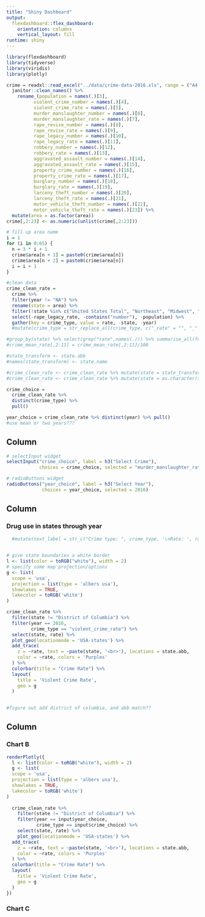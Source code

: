 ```yaml
---
title: "Shiny Dashboard"
output: 
  flexdashboard::flex_dashboard:
    orientation: columns
    vertical_layout: fill
runtime: shiny
---
```


```r
library(flexdashboard)
library(tidyverse)
library(viridis)
library(plotly)
```

```r
crime = readxl::read_excel("../data/crime-data-2016.xls", range = ("A4:W202")) %>% 
  janitor::clean_names() %>% 
    rename_(population = names(.)[3],
          violent_crime_number = names(.)[4],
          violent_crime_rate = names(.)[5],
          murder_manslaughter_number = names(.)[6],
          murder_manslaughter_rate = names(.)[7],
          rape_revise_number = names(.)[8],
          rape_revise_rate = names(.)[9],
          rape_legacy_number = names(.)[10],
          rape_legacy_rate = names(.)[11],
          robbery_number = names(.)[12],
          robbery_rate = names(.)[13],
          aggravated_assault_number = names(.)[14],
          aggravated_assault_rate = names(.)[15],
          property_crime_number = names(.)[16],
          property_crime_rate = names(.)[17],
          burglary_number = names(.)[18],
          burglary_rate = names(.)[19],
          larceny_theft_number = names(.)[20],
          larceny_theft_rate = names(.)[21],
          motor_vehicle_theft_number = names(.)[22],
          motor_vehicle_theft_rate = names(.)[23]) %>% 
  mutate(area = as.factor(area)) 
crime[,2:23] <- as.numeric(unlist(crime[,2:23]))

# fill up area name
i = 1
for (i in 0:65) {
  n = 3 * i + 1
  crime$area[n + 1] = paste0(crime$area[n]) 
  crime$area[n + 2] = paste0(crime$area[n])
  i = i + 1
}

#clean data
crime_clean_rate =
  crime %>%
  filter(year != "NA") %>% 
  rename(state = area) %>% 
  filter(!state %in% c("United States Total", "Northeast", "Midwest", "South", "West", "New England", "Middle Atlantic", "East North Central", "West North Central", "South Atlantic", "East South Central", "West South Central", "Mountain", "Pacific", "Puerto Rico")) %>%
  select(-rape_legacy_rate, -contains("number"), -population) %>% 
  gather(key = crime_type, value = rate, -state, -year)
  #mutate(crime_type = str_replace_all(crime_type, c("_rate" = "", "_" = " "))) 

#group_by(state) %>% select(grep("rate",names(.))) %>% summarise_all(funs(mean))
#crime_mean_rate[,2:11] = crime_mean_rate[,2:11]/100

#state_transform <- state.abb
#names(state_transform) <- state.name

#crime_clean_rate <- crime_clean_rate %>% mutate(state = state_transform[state])
#crime_clean_rate <- crime_clean_rate %>% mutate(state = as.character(state))
```


```r
crime_choice = 
  crime_clean_rate %>% 
  distinct(crime_type) %>% 
  pull()

year_choice = crime_clean_rate %>% distinct(year) %>% pull()  
#use mean or two years???
```

Column {.sidebar}
-----------------------------------------------------------------------

```r
# selectInput widget
selectInput("crime_choice", label = h3("Select Crime"),
            choices = crime_choice, selected = "murder_manslaughter_rate")

# radioButtons widget
radioButtons("year_choice", label = h3("Select Year"),
             choices = year_choice, selected = 2016)
```

Column {data-width=650}
-----------------------------------------------------------------------

### Drug use in states through year

```r
  #mutate(text_label = str_c("Crime type: ", crime_type, '\nRate: ', rate)) %>%

   
# give state boundaries a white border
l <- list(color = toRGB("white"), width = 2)
# specify some map projection/options
g <- list(
  scope = 'usa',
  projection = list(type = 'albers usa'),
  showlakes = TRUE,
  lakecolor = toRGB('white')
)

crime_clean_rate %>% 
  filter(state != "District of Columbia") %>% 
  filter(year == 2016,
         crime_type == "violent_crime_rate") %>% 
  select(state, rate) %>%
  plot_geo(locationmode = 'USA-states') %>%
  add_trace(
    z = ~rate, text = ~paste(state, '<br>'), locations = state.abb,
    color = ~rate, colors = 'Purples'
  ) %>%
  colorbar(title = "Crime Rate") %>%
  layout(
    title = 'Violent Crime Rate',
    geo = g
  )                    
  

#figure out add district of columbia, and abb match??

```

Column {data-width=350}
-----------------------------------------------------------------------

### Chart B

```r
renderPlotly({
  l <- list(color = toRGB("white"), width = 2)
  g <- list(
  scope = 'usa',
  projection = list(type = 'albers usa'),
  showlakes = TRUE,
  lakecolor = toRGB('white')
)
  
  crime_clean_rate %>%
    filter(state != "District of Columbia") %>% 
    filter(year == input$year_choice,
           crime_type == input$crime_choice) %>%
    select(state, rate) %>%
    plot_geo(locationmode = 'USA-states') %>%
  add_trace(
    z = ~rate, text = ~paste(state, '<br>'), locations = state.abb,
    color = ~rate, colors = 'Purples'
  ) %>%
  colorbar(title = "Crime Rate") %>%
  layout(
    title = 'Violent Crime Rate',
    geo = g
  )
})
```

### Chart C

```r

```

